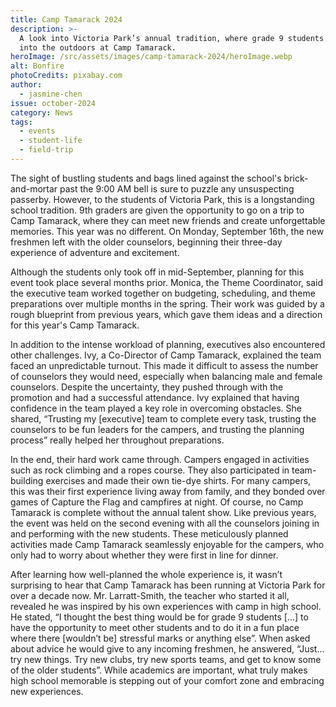 ```yaml
---
title: Camp Tamarack 2024
description: >-
  A look into Victoria Park’s annual tradition, where grade 9 students adventure
  into the outdoors at Camp Tamarack.
heroImage: /src/assets/images/camp-tamarack-2024/heroImage.webp
alt: Bonfire
photoCredits: pixabay.com
author:
  - jasmine-chen
issue: october-2024
category: News
tags:
  - events
  - student-life
  - field-trip
---
```

The sight of bustling students and bags lined against the school's brick-and-mortar past the 9:00 AM bell is sure to puzzle any unsuspecting passerby. However, to the students of Victoria Park, this is a longstanding school tradition. 9th graders are given the opportunity to go on a trip to Camp Tamarack, where they can meet new friends and create unforgettable memories. This year was no different. On Monday, September 16th, the new freshmen left with the older counselors, beginning their three-day experience of adventure and excitement.

Although the students only took off in mid-September, planning for this event took place several months prior. Monica, the Theme Coordinator, said the executive team worked together on budgeting, scheduling, and theme preparations over multiple months in the spring. Their work was guided by a rough blueprint from previous years, which gave them ideas and a direction for this year's Camp Tamarack.

In addition to the intense workload of planning, executives also encountered other challenges. Ivy, a Co-Director of Camp Tamarack, explained the team faced an unpredictable turnout. This made it difficult to assess the number of counselors they would need, especially when balancing male and female counselors. Despite the uncertainty, they pushed through with the promotion and had a successful attendance. Ivy explained that having confidence in the team played a key role in overcoming obstacles. She shared, “Trusting my \[executive] team to complete every task, trusting the counselors to be fun leaders for the campers, and trusting the planning process” really helped her throughout preparations. 

In the end, their hard work came through. Campers engaged in activities such as rock climbing and a ropes course. They also participated in team-building exercises and made their own tie-dye shirts. For many campers, this was their first experience living away from family, and they bonded over games of Capture the Flag and campfires at night. Of course, no Camp Tamarack is complete without the annual talent show. Like previous years, the event was held on the second evening with all the counselors joining in and performing with the new students. These meticulously planned activities made Camp Tamarack seamlessly enjoyable for the campers, who only had to worry about whether they were first in line for dinner. 

After learning how well-planned the whole experience is, it wasn’t surprising to hear that Camp Tamarack has been running at Victoria Park for over a decade now. Mr. Larratt-Smith, the teacher who started it all, revealed he was inspired by his own experiences with camp in high school. He stated, “I thought the best thing would be for grade 9 students \[...] to have the opportunity to meet other students and to do it in a fun place where there \[wouldn’t be] stressful marks or anything else”. When asked about advice he would give to any incoming freshmen, he answered, “Just... try new things. Try new clubs, try new sports teams, and get to know some of the older students”. While academics are important, what truly makes high school memorable is stepping out of your comfort zone and embracing new experiences.
